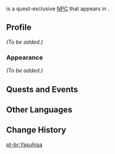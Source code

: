{{Meta
<!-- REMOVE THIS TEMPLATE AFTER ADDING MISSING INFO -->
|missing_NPC_profile  = yes
}}
{{Character Infobox
|type             = Quest NPC
|image            = NPC Yasuhisa.png
|region           = Inazuma
|location         = Inazuma
|affiliation      = Treasure Hoarders
}}
{{Lang|'''Yasuhisa'''|ja=泰久|ja_rm=Yasuhisa}} is a quest-exclusive [[NPC]] that appears in {{Quest|The Canine General's Special Operations}}.
<!--
==Location==
<gallery>
NPC Location Yasuhisa.png|Yasuhisa's location
NPC Location Yasuhisa Context.png|Additional context
</gallery>
-->
==Profile==
<!-- detailed story/lore information goes here -->
''(To be added.)''

===Appearance===
''(To be added.)''

==Quests and Events==
{{Quests and Events}}

==Other Languages==
{{Other Languages
|default_hidden = 1
|en      = Yasuhisa
|zhs     = 泰久
|zhs_rm  = Tàijiǔ
|zht     = 泰久
|zht_rm  = Tàijiǔ
|ja      = 泰久
|ja_rm   = Yasuhisa
|ko      = 야스히사
|es      = Yasuhisa
|fr      = Yasuhisa
|ru      = Ясухиса
|th      = Yasuhisa
|vi      = Yasuhisa
|de      = Yasuhisa
|id      = Yasuhisa
|pt      = Yasuhisa
|tr      = Yasuhisa
|it      = Yasuhisa
}}

==Change History==
{{Change History|2.3}}
<!--
==References==
{{Reflist}}-->

[[pt-br:Yasuhisa]]